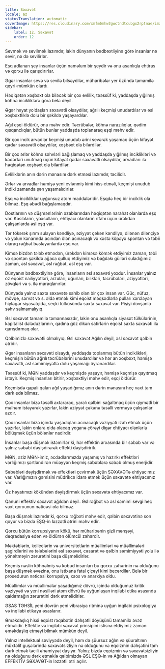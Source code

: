 ```yaml
---
title: Səxavət
locale: az
statusTranslation: automatic
coverImage: https://res.cloudinary.com/xmfm6mhw3gwctndtcubgx2rptnae/image/upload/v1740337243/small_cover_educacion_fundamental_a051170f1c.webp
sidebar:
    label: 12. Səxavət
    order: 12
---
```

Sevmək və sevilmək lazımdır, lakin dünyanın bədbəxtliyinə görə insanlar nə sevir, nə də sevilirlər.

Eşq adlanan şey insanlar üçün naməlum bir şeydir və onu asanlıqla ehtiras və qorxu ilə qarışdırırlar.

Əgər insanlar sevə və sevilə bilsəydilər, müharibələr yer üzündə tamamilə qeyri-mümkün olardı.

Həqiqətən xoşbəxt ola biləcək bir çox evlilik, təəssüf ki, yaddaşda yığılmış köhnə incikliklərə görə belə deyil.

Əgər həyat yoldaşları səxavətli olsaydılar, ağrılı keçmişi unudardılar və əsl xoşbəxtliklə dolu bir şəkildə yaşayardılar.

Ağıl eşqi öldürür, onu məhv edir. Təcrübələr, köhnə narazılıqlar, qədim qısqanclıqlar, bütün bunlar yaddaşda toplanaraq eşqi məhv edir.

Bir çox incik arvadlar keçmişi unudub ərini sevərək yaşamaq üçün kifayət qədər səxavətli olsaydılar, xoşbəxt ola bilərdilər.

Bir çox ərlər köhnə səhvləri bağışlamaq və yaddaşda yığılmış inciklikləri və kədərləri unutmaq üçün kifayət qədər səxavətli olsaydılar, arvadları ilə həqiqətən xoşbəxt ola bilərdilər.

Evliliklərin anın dərin mənasını dərk etməsi lazımdır, təcilidir.

Ərlər və arvadlar həmişə yeni evlənmiş kimi hiss etməli, keçmişi unudub indiki zamanda şən yaşamalıdırlar.

Eşq və incikliklər uyğunsuz atom maddələridir. Eşqdə heç bir inciklik ola bilməz. Eşq əbədi bağışlamaqdır.

Dostlarının və düşmənlərinin əzablarından həqiqətən narahat olanlarda eşq var. Kasıbların, yoxsulların, ehtiyacı olanların rifahı üçün ürəkdən çalışanlarda əsl eşq var.

Tər tökərək şırım sulayan kəndliyə, əziyyət çəkən kəndliyə, dilənən dilənçiyə və yolun kənarında acından ölən acınacaqlı və xəstə köpəyə spontan və təbii olaraq rəğbət bəsləyənlərdə eşq var.

Kimsə bizdən tələb etmədən, ürəkdən kiməsə kömək etdiyimiz zaman, təbii və spontan şəkildə ağaca qulluq etdiyimiz və bağdakı gülləri suladığımız zaman, əsl səxavət, əsl rəğbət, əsl eşq var.

Dünyanın bədbəxtliyinə görə, insanların əsl səxavəti yoxdur. İnsanlar yalnız öz eqoist nailiyyətləri, arzuları, uğurları, bilikləri, təcrübələri, əziyyətləri, zövqləri və s. ilə maraqlanırlar.

Dünyada yalnız saxta səxavətə sahib olan bir çox insan var. Güc, nüfuz, mövqe, sərvət və s. əldə etmək kimi eqoist məqsədlərlə pulları xərcləyən hiyləgər siyasətçidə, seçki tülküsündə saxta səxavət var. Pişiyi dovşanla səhv salmamalıyıq.

Əsl səxavət tamamilə təmənnasızdır, lakin onu asanlıqla siyasət tülkülərinin, kapitalist dələduzlarının, qadına göz dikən satirlərin eqoist saxta səxavəti ilə qarışdırmaq olar.

Qəlbimizlə səxavətli olmalıyıq. Əsl səxavət Ağılın deyil, əsl səxavət qəlbin ətridir.

Əgər insanların səxavəti olsaydı, yaddaşda toplanmış bütün inciklikləri, keçmişin bütün ağrılı təcrübələrini unudardılar və hər an xoşbəxt, həmişə səxavətli, əsl səmimiyyətlə dolu yaşamağı öyrənərdilər.

Təəssüf ki, MƏN yaddaşdır və keçmişdə yaşayır, həmişə keçmişə qayıtmaq istəyir. Keçmiş insanları bitirir, xoşbəxtliyi məhv edir, eşqi öldürür.

Keçmişdə qapalı qalan ağıl yaşadığımız anın dərin mənasını heç vaxt tam dərk edə bilməz.

Çox insanlar bizə təsəlli axtararaq, yaralı qəlbini sağaltmaq üçün qiymətli bir məlhəm istəyərək yazırlar, lakin əziyyət çəkənə təsəlli verməyə çalışanlar azdır.

Çox insanlar bizə içində yaşadıqları acınacaqlı vəziyyəti izah etmək üçün yazırlar, lakin onlara qida olacaq yeganə çörəyi digər ehtiyacı olanlarla bölüşmək üçün bölənlər nadirdir.

İnsanlar başa düşmək istəmirlər ki, hər effektin arxasında bir səbəb var və yalnız səbəbi dəyişdirərək effekti dəyişdiririk.

MƏN, əziz MƏN-imiz, əcdadlarımızda yaşamış və hazırkı effektləri varlığımızı şərtləndirən müəyyən keçmiş səbəblərə səbəb olmuş enerjidir.

Səbəbləri dəyişdirmək və effektləri çevirmək üçün SƏXAVƏTə ehtiyacımız var. Varlığımızın gəmisini müdrikcə idarə etmək üçün səxavətə ehtiyacımız var.

Öz həyatımızı kökündən dəyişdirmək üçün səxavətə ehtiyacımız var.

Qanuni effektiv səxavət ağıldan deyil. Əsl rəğbət və əsl səmimi sevgi heç vaxt qorxunun nəticəsi ola bilməz.

Başa düşmək lazımdır ki, qorxu rəğbəti məhv edir, qəlbin səxavətinə son qoyur və bizdə EŞQ-in ləzzətli ətrini məhv edir.

Qorxu bütün korrupsiyanın kökü, hər müharibənin gizli mənşəyi, deqradasiya edən və öldürən ölümcül zəhərdir.

Məktəblərin, kolleclərin və universitetlərin müəllimləri və müəllimələri şagirdlərini və tələbələrini əsl səxavət, cəsarət və qəlbin səmimiyyəti yolu ilə yönəltməyin zərurətini başa düşməlidirlər.

Keçmiş nəslin köhnəlmiş və kobud insanları bu qorxu zəhərinin nə olduğunu başa düşmək əvəzinə, onu istixana fatal çiçəyi kimi becərdilər. Belə bir prosedurun nəticəsi korrupsiya, xaos və anarxiya oldu.

Müəllimlər və müəllimələr yaşadığımız dövrü, içində olduğumuz kritik vəziyyəti və yeni nəsilləri atom dövrü ilə uyğunlaşan inqilabi etika əsasında qaldırmağın zərurətini dərk etməlidirlər.

ƏSAS TƏHSİL yeni dövrün yeni vibrasiya ritminə uyğun inqilabi psixologiya və inqilabi etikaya əsaslanır.

Əməkdaşlıq hissi eqoist rəqabətin dəhşətli döyüşünü tamamilə əvəz etməlidir. Effektiv və inqilabi səxavət prinsipini istisna etdiyimiz zaman əməkdaşlıq etməyi bilmək mümkün deyil.

Yalnız intellektual səviyyədə deyil, həm də şüursuz ağlın və şüuraltının müxtəlif guşələrində səxavətsizliyin nə olduğunu və eqoizmin dəhşətini tam dərk etmək təcili əhəmiyyət daşıyır. Yalnız bizdə eqoizmin və səxavətsizliyin nə olduğunu dərk etməklə qəlbimizdə ƏSL EŞQ-in və Ağıldan olmayan EFFEKTİV SƏXAVƏT-in ləzzətli ətri açılır.


